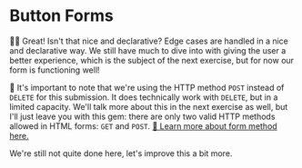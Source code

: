 # Button Forms

👨‍💼 Great! Isn't that nice and declarative? Edge cases are handled in a nice and
declarative way. We still have much to dive into with giving the user a better
experience, which is the subject of the next exercise, but for now our form is
functioning well!

🦉 It's important to note that we're using the HTTP method `POST` instead of
`DELETE` for this submission. It does technically work with `DELETE`, but in a
limited capacity. We'll talk more about this in the next exercise as well, but
I'll just leave you with this gem: there are only two valid HTTP methods allowed
in HTML forms: `GET` and `POST`.
[📜 Learn more about form method here.](https://developer.mozilla.org/en-US/docs/Web/HTML/Element/form#method)

We're still not quite done here, let's improve this a bit more.
